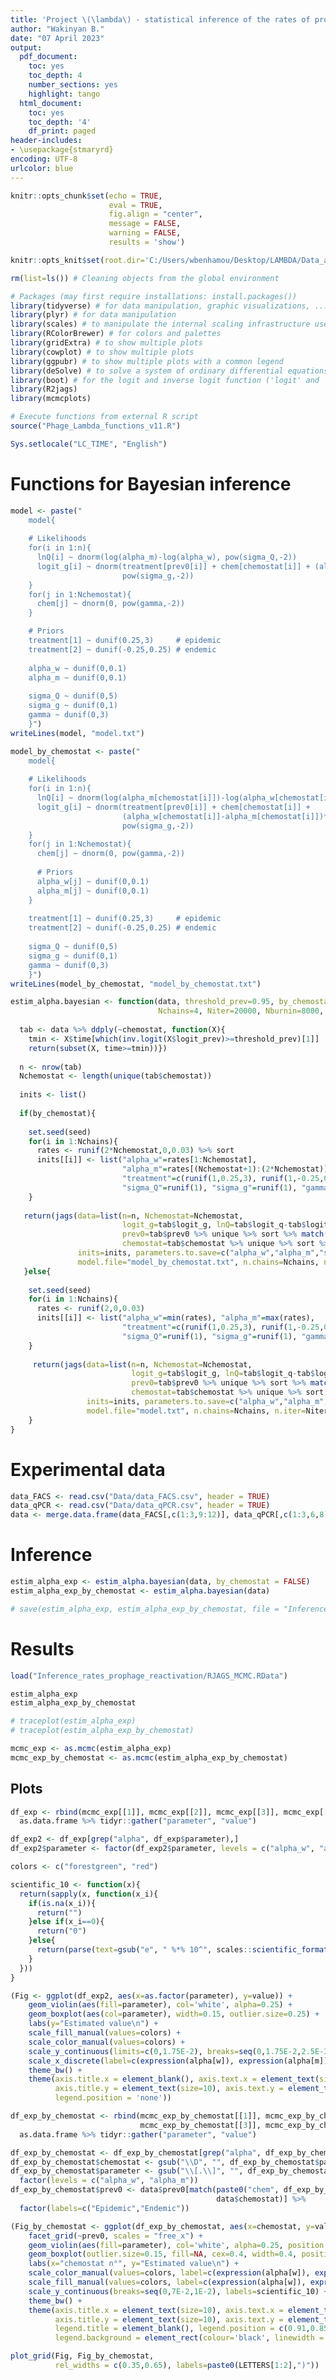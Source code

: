---
title: 'Project \(\lambda\) - statistical inference of the rates of prophage reactivation (Bayesian approach)'
author: "Wakinyan B."
date: "07 April 2023"
output:
  pdf_document:
    toc: yes
    toc_depth: 4
    number_sections: yes
    highlight: tango
  html_document:
    toc: yes
    toc_depth: '4'
    df_print: paged
header-includes:
- \usepackage{stmaryrd}
encoding: UTF-8
urlcolor: blue
---

```{r setup, include=FALSE}
knitr::opts_chunk$set(echo = TRUE,
                      eval = TRUE,
                      fig.align = "center",
                      message = FALSE,
                      warning = FALSE,
                      results = 'show')

knitr::opts_knit$set(root.dir='C:/Users/wbenhamou/Desktop/LAMBDA/Data_and_codes/')
```
\newpage

```{r, results='hide'}
rm(list=ls()) # Cleaning objects from the global environment

# Packages (may first require installations: install.packages())
library(tidyverse) # for data manipulation, graphic visualizations, ...
library(plyr) # for data manipulation
library(scales) # to manipulate the internal scaling infrastructure used by ggplot2
library(RColorBrewer) # for colors and palettes
library(gridExtra) # to show multiple plots
library(cowplot) # to show multiple plots
library(ggpubr) # to show multiple plots with a common legend
library(deSolve) # to solve a system of ordinary differential equations
library(boot) # for the logit and inverse logit function ('logit' and 'inv.logit')
library(R2jags)
library(mcmcplots)

# Execute functions from external R script
source("Phage_Lambda_functions_v11.R")

Sys.setlocale("LC_TIME", "English")
```
# Functions for Bayesian inference

```{r, eval=FALSE}
model <- paste("
    model{
    
    # Likelihoods
    for(i in 1:n){
      lnQ[i] ~ dnorm(log(alpha_m)-log(alpha_w), pow(sigma_Q,-2))
      logit_g[i] ~ dnorm(treatment[prev0[i]] + chem[chemostat[i]] + (alpha_w-alpha_m)*time[i],
                         pow(sigma_g,-2))
    }
    for(j in 1:Nchemostat){
      chem[j] ~ dnorm(0, pow(gamma,-2))
    }

    # Priors
    treatment[1] ~ dunif(0.25,3)     # epidemic
    treatment[2] ~ dunif(-0.25,0.25) # endemic
    
    alpha_w ~ dunif(0,0.1)
    alpha_m ~ dunif(0,0.1)
    
    sigma_Q ~ dunif(0,5)
    sigma_g ~ dunif(0,1)
    gamma ~ dunif(0,3)
    }")
writeLines(model, "model.txt")

model_by_chemostat <- paste("
    model{
    
    # Likelihoods
    for(i in 1:n){
      lnQ[i] ~ dnorm(log(alpha_m[chemostat[i]])-log(alpha_w[chemostat[i]]), pow(sigma_Q,-2))
      logit_g[i] ~ dnorm(treatment[prev0[i]] + chem[chemostat[i]] +
                         (alpha_w[chemostat[i]]-alpha_m[chemostat[i]])*time[i],
                         pow(sigma_g,-2))
    }
    for(j in 1:Nchemostat){
      chem[j] ~ dnorm(0, pow(gamma,-2))
      
      # Priors
      alpha_w[j] ~ dunif(0,0.1)
      alpha_m[j] ~ dunif(0,0.1)
    }
    
    treatment[1] ~ dunif(0.25,3)     # epidemic
    treatment[2] ~ dunif(-0.25,0.25) # endemic
    
    sigma_Q ~ dunif(0,5)
    sigma_g ~ dunif(0,1)
    gamma ~ dunif(0,3)
    }")
writeLines(model_by_chemostat, "model_by_chemostat.txt")
```

```{r}
estim_alpha.bayesian <- function(data, threshold_prev=0.95, by_chemostat=TRUE,
                                 Nchains=4, Niter=20000, Nburnin=8000, Nthin=50, seed=1234){
  
  tab <- data %>% ddply(~chemostat, function(X){
    tmin <- X$time[which(inv.logit(X$logit_prev)>=threshold_prev)[1]]
    return(subset(X, time>=tmin))})
  
  n <- nrow(tab)
  Nchemostat <- length(unique(tab$chemostat))
  
  inits <- list()
  
  if(by_chemostat){
    
    set.seed(seed)
    for(i in 1:Nchains){
      rates <- runif(2*Nchemostat,0,0.03) %>% sort
      inits[[i]] <- list("alpha_w"=rates[1:Nchemostat],
                         "alpha_m"=rates[(Nchemostat+1):(2*Nchemostat)],
                         "treatment"=c(runif(1,0.25,3), runif(1,-0.25,0.25)), "chem"=rnorm(Nchemostat),
                         "sigma_Q"=runif(1), "sigma_g"=runif(1), "gamma"=runif(1))
    }
    
   return(jags(data=list(n=n, Nchemostat=Nchemostat,
                         logit_g=tab$logit_g, lnQ=tab$logit_q-tab$logit_g, time=tab$time,
                         prev0=tab$prev0 %>% unique %>% sort %>% match(tab$prev0,.),
                         chemostat=tab$chemostat %>% unique %>% sort %>% match(tab$chemostat,.)),
               inits=inits, parameters.to.save=c("alpha_w","alpha_m","sigma_Q","sigma_g","gamma"),
               model.file="model_by_chemostat.txt", n.chains=Nchains, n.iter=Niter, n.burnin=Nburnin, n.thin=Nthin))
   }else{
     
    set.seed(seed)
    for(i in 1:Nchains){
      rates <- runif(2,0,0.03)
      inits[[i]] <- list("alpha_w"=min(rates), "alpha_m"=max(rates),
                         "treatment"=c(runif(1,0.25,3), runif(1,-0.25,0.25)), "chem"=rnorm(Nchemostat),
                         "sigma_Q"=runif(1), "sigma_g"=runif(1), "gamma"=runif(1))
    }
     
     return(jags(data=list(n=n, Nchemostat=Nchemostat,
                           logit_g=tab$logit_g, lnQ=tab$logit_q-tab$logit_g, time=tab$time,
                           prev0=tab$prev0 %>% unique %>% sort %>% match(tab$prev0,.),
                           chemostat=tab$chemostat %>% unique %>% sort %>% match(tab$chemostat,.)),
                 inits=inits, parameters.to.save=c("alpha_w","alpha_m","sigma_Q","sigma_g","gamma"),
                 model.file="model.txt", n.chains=Nchains, n.iter=Niter, n.burnin=Nburnin, n.thin=Nthin))
    }
}
```

# Experimental data

```{r}
data_FACS <- read.csv("Data/data_FACS.csv", header = TRUE)
data_qPCR <- read.csv("Data/data_qPCR.csv", header = TRUE)
data <- merge.data.frame(data_FACS[,c(1:3,9:12)], data_qPCR[,c(1:3,6,8)], all=TRUE)
```

# Inference

```{r, eval=FALSE}
estim_alpha_exp <- estim_alpha.bayesian(data, by_chemostat = FALSE)
estim_alpha_exp_by_chemostat <- estim_alpha.bayesian(data)

# save(estim_alpha_exp, estim_alpha_exp_by_chemostat, file = "Inference_rates_prophage_reactivation/RJAGS_MCMC.RData")
```

# Results

```{r}
load("Inference_rates_prophage_reactivation/RJAGS_MCMC.RData")

estim_alpha_exp
estim_alpha_exp_by_chemostat

# traceplot(estim_alpha_exp)
# traceplot(estim_alpha_exp_by_chemostat)

mcmc_exp <- as.mcmc(estim_alpha_exp)
mcmc_exp_by_chemostat <- as.mcmc(estim_alpha_exp_by_chemostat)
```
## Plots

```{r, fig.width=5, fig.height=4}
df_exp <- rbind(mcmc_exp[[1]], mcmc_exp[[2]], mcmc_exp[[3]], mcmc_exp[[4]]) %>%
  as.data.frame %>% tidyr::gather("parameter", "value")

df_exp2 <- df_exp[grep("alpha", df_exp$parameter),]
df_exp2$parameter <- factor(df_exp2$parameter, levels = c("alpha_w", "alpha_m"))

colors <- c("forestgreen", "red")

scientific_10 <- function(x){
  return(sapply(x, function(x_i){
    if(is.na(x_i)){
      return("")
    }else if(x_i==0){
      return("0")
    }else{
      return(parse(text=gsub("e", " %*% 10^", scales::scientific_format()(x_i))))
    }
  }))
}

(Fig <- ggplot(df_exp2, aes(x=as.factor(parameter), y=value)) +
    geom_violin(aes(fill=parameter), col='white', alpha=0.25) +
    geom_boxplot(aes(col=parameter), width=0.15, outlier.size=0.25) +
    labs(y="Estimated value\n") +
    scale_fill_manual(values=colors) +
    scale_color_manual(values=colors) +
    scale_y_continuous(limits=c(0,1.75E-2), breaks=seq(0,1.75E-2,2.5E-3), labels=scientific_10) +
    scale_x_discrete(label=c(expression(alpha[w]), expression(alpha[m]))) +
    theme_bw() +
    theme(axis.title.x = element_blank(), axis.text.x = element_text(size=11),
          axis.title.y = element_text(size=10), axis.text.y = element_text(size=7),
          legend.position = 'none'))
```

```{r}
df_exp_by_chemostat <- rbind(mcmc_exp_by_chemostat[[1]], mcmc_exp_by_chemostat[[2]],
                             mcmc_exp_by_chemostat[[3]], mcmc_exp_by_chemostat[[4]]) %>%
  as.data.frame %>% tidyr::gather("parameter", "value")

df_exp_by_chemostat <- df_exp_by_chemostat[grep("alpha", df_exp_by_chemostat$parameter),]
df_exp_by_chemostat$chemostat <- gsub("\\D", "", df_exp_by_chemostat$parameter)
df_exp_by_chemostat$parameter <- gsub("\\[.\\]", "", df_exp_by_chemostat$parameter) %>%
  factor(levels = c("alpha_w", "alpha_m"))
df_exp_by_chemostat$prev0 <- data$prev0[match(paste0("chem", df_exp_by_chemostat$chemostat),
                                              data$chemostat)] %>%
  factor(labels=c("Epidemic","Endemic"))

(Fig_by_chemostat <- ggplot(df_exp_by_chemostat, aes(x=chemostat, y=value, col=parameter)) +
    facet_grid(~prev0, scales = "free_x") +
    geom_violin(aes(fill=parameter), col='white', alpha=0.25, position = position_dodge(0.3)) +
    geom_boxplot(outlier.size=0.15, fill=NA, cex=0.4, width=0.4, position = position_dodge(0.3)) +
    labs(x="chemostat n°", y="Estimated value\n") +
    scale_color_manual(values=colors, label=c(expression(alpha[w]), expression(alpha[m]))) +
    scale_fill_manual(values=colors, label=c(expression(alpha[w]), expression(alpha[m]))) +
    scale_y_continuous(breaks=seq(0,7E-2,1E-2), labels=scientific_10) +
    theme_bw() +
    theme(axis.title.x = element_text(size=10), axis.text.x = element_text(size=7),
          axis.title.y = element_text(size=10), axis.text.y = element_text(size=7),
          legend.title = element_blank(), legend.position = c(0.91,0.85),
          legend.background = element_rect(colour='black', linewidth = 0.3)))
```

```{r, fig.width=9, fig.height=4}
plot_grid(Fig, Fig_by_chemostat,
          rel_widths = c(0.35,0.65), labels=paste0(LETTERS[1:2],")"))
```